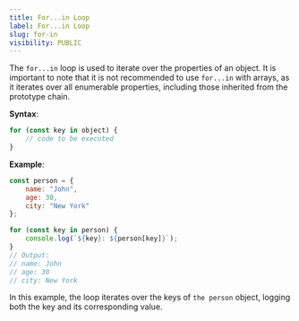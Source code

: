 ```yaml
---
title: For...in Loop
label: For...in Loop
slug: for-in
visibility: PUBLIC
---
```


The `for...in` loop is used to iterate over the properties of an object. It is important to note that it is not recommended to use `for...in` with arrays, as it iterates over all enumerable properties, including those inherited from the prototype chain.

**Syntax**:
```js
for (const key in object) {
    // code to be executed
}
```

**Example**:
```js
const person = {
    name: "John",
    age: 30,
    city: "New York"
};

for (const key in person) {
    console.log(`${key}: ${person[key]}`);
}
// Output:
// name: John
// age: 30
// city: New York
```
In this example, the loop iterates over the keys of `the person` object, logging both the key and its corresponding value.

